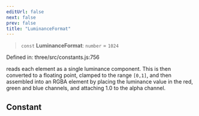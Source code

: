 ```yaml
---
editUrl: false
next: false
prev: false
title: "LuminanceFormat"
---
```


> `const` **LuminanceFormat**: `number` = `1024`

Defined in: three/src/constants.js:756

reads each element as a single luminance component. This is then converted to a floating point,
clamped to the range `[0,1]`, and then assembled into an RGBA element by placing the luminance value
in the red, green and blue channels, and attaching 1.0 to the alpha channel.

## Constant
